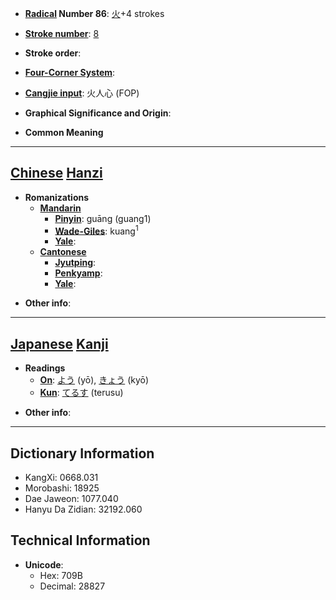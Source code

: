 * '''[[Wiktionary:Chinese radical index| Radical]] Number 86''': [[Wiktionary:Chinese radical index 火|火]]+4 strokes

* '''[[Wiktionary:Chinese total strokes index|Stroke number]]''': [[Wiktionary:Chinese total strokes index 8|8]]

* '''Stroke order''': 

* '''[[Wiktionary:Chinese four corner index|Four-Corner System]]''': 

* '''[[Wiktionary:Chinese Cangjie index|Cangjie input]]''': 火人心 (FOP)

* '''Graphical Significance and Origin''': 

* '''Common Meaning'''

----

== [[Chinese]] [[Hanzi]] ==

* '''Romanizations'''
** '''[[Mandarin]]'''
*** '''[[Pinyin]]''': guāng (guang1)
*** '''[[Wade-Giles]]''': kuang<sup>1</sup>
*** '''[[Yale]]''': 
** '''[[Cantonese]]'''
*** '''[[Jyutping]]''':
*** '''[[Penkyamp]]''': 
*** '''[[Yale]]''': 

* '''Other info''': 

----

== [[Japanese]] [[Kanji]] ==

* '''Readings'''
** '''[[On]]''': [[よう]] (yō), [[きょう]] (kyō)
** '''[[Kun]]''': [[てるす]] (terusu)

* '''Other info''':  

----

== Dictionary Information ==

* KangXi: 0668.031
* Morobashi: 18925
* Dae Jaweon: 1077.040
* Hanyu Da Zidian: 32192.060

== Technical Information ==

* '''Unicode''':
** Hex: 709B
** Decimal: 28827